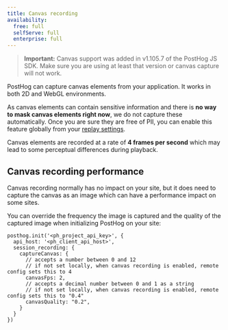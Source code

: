 ```yaml
---
title: Canvas recording
availability:
  free: full
  selfServe: full
  enterprise: full
---
```



> **Important:** Canvas support was added in v1.105.7 of the PostHog JS SDK. Make sure you are using at least that version or canvas capture will not work.

PostHog can capture canvas elements from your application. It works in both 2D and WebGL environments. 

As canvas elements can contain sensitive information and there is **no way to mask canvas elements right now**, we do not capture these automatically. Once you are sure they are free of PII, you can enable this feature globally from your [replay settings](https://us.posthog.com/settings/project-replay#replay).

Canvas elements are recorded at a rate of **4 frames per second** which may lead to some perceptual differences during playback.

<ProductScreenshot
    imageLight={ImgReplayCanvasLight} 
    alt="Enable canvas recording in your PostHog" 
    classes="rounded"
/>

## Canvas recording performance

Canvas recording normally has no impact on your site, but it does need to capture the canvas as an image which can have a performance impact on some sites.

You can override the frequency the image is captured and the quality of the captured image when initializing PostHog on your site:

```
posthog.init('<ph_project_api_key>', {
  api_host: '<ph_client_api_host>',
  session_recording: {
    captureCanvas: {
      // accepts a number between 0 and 12
      // if not set locally, when canvas recording is enabled, remote config sets this to 4
      canvasFps: 2,
      // accepts a decimal number between 0 and 1 as a string
      // if not set locally, when canvas recording is enabled, remote config sets this to "0.4"
      canvasQuality: "0.2",
    }
  }
})
```
